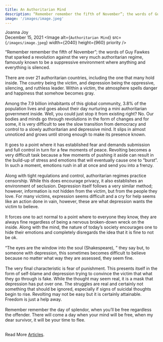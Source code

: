 ```yaml
---
title: An Authoritarian Mind
description: “Remember remember the fifth of November”; the words of Guy Fawkes that sparked a revolution against the very much authoritarian regime, famously known to be a suppressive environment...
image: '/images/image.jpeg'
---
```


Joanna Joy<br/>
December 15, 2021
<Image
  alt={`Authoritarian Mind`}
  src={`/images/image.jpeg`}
  width={2040}
  height={960}
  priority
/>

“Remember remember the fifth of November”; the words of Guy Fawkes that sparked a revolution against the very much authoritarian regime, famously known to be a suppressive environment where anything and everything is silenced.<br/><br/>
There are over 21 authoritarian countries, including the one that many hold inside.  The country being the victim, and depression being the oppressive, silencing, and ruthless leader. Within a victim, the atmosphere spells danger and happiness that somehow becomes gray.<br/> <br/>
Among the 7.9 billion inhabitants of this global community, 3.8% of the population lives and goes about their day nurturing a mini authoritarian government inside. Well, you could just stop it from existing right? No. Our bodies and minds go through revolutions in the form of changes and for some, it is very difficult to see the slow transition from democracy and control to a slowly authoritarian and depressive mind.  It slips in almost unnoticed and grows until strong enough to make its presence known.<br/><br/>
It goes to a point where it has established fear and demands submission and full control in turn for a few moments of peace. Revolting becomes a very difficult task because a few moments of pushing it aside can result in the build-up of stress and emotions that will eventually cause one to “burst”. In such a moment, emotions rush in all at once and send you into a frenzy. <br/><br/>
Along with tight regulations and control, authoritarian regimes practice censorship. While this does encourage privacy, it also establishes an environment of seclusion.  Depression itself follows a very similar method; however, information is not hidden from the victim, but from the people they love. For many victims, expression seems difficult and a cry for help seems like an action done in vain, however, these are what depression wants the victim to believe.<br/><br/>
 It forces one to act normal to a point where to everyone they know, they are always fine regardless of being a nervous broken-down wreck on the inside. Along with the mind, the nature of today’s society encourages one to hide their emotions and completely disregards the idea that it is fine to not be ok.<br/><br/>
“The eyes are the window into the soul (Shakespeare), ” they say but, to someone with depression, this sometimes becomes difficult to believe because no matter what way they are assessed, they seem fine. <br/><br/>
The very final characteristic is fear of punishment. This presents itself in the form of self-blame and depression trying to convince the victim that what they go through is fake.  While the thought may seem real, it is a mask that depression has put over one.  The struggles are real and certainly not something that should be ignored, especially if signs of suicidal thoughts begin to rise.  Revolting may not be easy but it is certainly attainable. Freedom is just a help away. <br/><br/>
Remember remember the day of splendor, when you’ll be free regardless the offender.  There will come a day when your mind will be free, when my dear survivor, it will be your time to flee.<br/><br/>

Read More [Articles](/explore).
